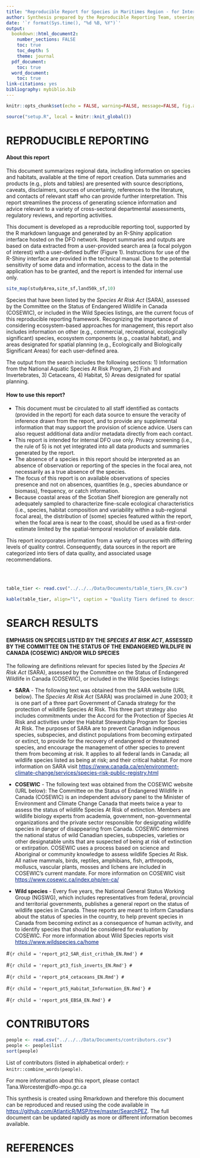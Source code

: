 ```yaml
---
title: "Reproducible Report for Species in Maritimes Region - for Internal DFO use only"
author: Synthesis prepared by the Reproducible Reporting Team, steering committee and advisors.
date: '`r format(Sys.time(), "%d %B, %Y")`'
output:
  bookdown::html_document2:
    number_sections: FALSE
    toc: true
    toc_depth: 5
    theme: journal
  pdf_document:
    toc: true
  word_document:
    toc: true
link-citations: yes
bibliography: mybiblio.bib
---
```

<style>
table {background-color: white !important;color: black !important; width: auto; border-spacing: 20px 20px;}
thead th {padding-right: 20px;}
thead {background-color: white;color: black;font-weight: bold; text-align:left; 
  vertical-align: top; font-size: 12px;}
td{padding-right: 20px}
tbody {vertical-align: top;text-align: left; font-size: 12px}
tbody tr:nth-child(odd) {background: #eee;}
caption {color: black !important;}
a:link {color: #002080;}
a:visited {color: #008040;}
a:hover {color: #006080;}
</style>

```r
knitr::opts_chunk$set(echo = FALSE, warning=FALSE, message=FALSE, fig.align="left")
```

```r
source("setup.R", local = knitr::knit_global())
```

# **REPRODUCIBLE REPORTING**    

#### **About this report**    

This document summarizes regional data, including information on species and habitats, available at the time of report creation. Data summaries and products (e.g., plots and tables) are presented with source descriptions, caveats, disclaimers, sources of uncertainty, references to the literature, and contacts of relevant staff who can provide further interpretation. This report streamlines the process of generating science information and advice relevant to a variety of cross-sectoral departmental assessments, regulatory reviews, and reporting activities.

This document is developed as a reproducible reporting tool, supported by the R markdown language and generated by an R-Shiny application interface hosted on the DFO network. Report summaries and outputs are based on data extracted from a user-provided search area (a focal polygon of interest) with a user-defined buffer (Figure 1). Instructions for use of the R-Shiny interface are provided in the technical manual. Due to the potential sensitivity of some data and information, access to the data in the application has to be granted, and the report is intended for internal use only.  

```r
site_map(studyArea,site_sf,land50k_sf,10)
```
 
Species that have been listed by the <i>Species At Risk Act</i> (SARA), assessed by the Committee on the Status of Endangered Wildlife in Canada (COSEWIC), or included in the Wild Species listings, are the current focus of this reproducible reporting framework. Recognizing the importance of considering ecosystem-based approaches for management, this report also includes information on other (e.g., commercial, recreational, ecologically significant) species, ecosystem components (e.g., coastal habitat), and areas designated for spatial planning (e.g., Ecologically and Biologically Significant Areas) for each user-defined area. 

The output from the search includes the following sections: 
1) Information from the National Aquatic Species At Risk Program,
2) Fish and Invertebrates,
3) Cetaceans,
4) Habitat,
5) Areas designated for spatial planning.

#### **How to use this report?**    

-	This document must be circulated to all staff identified as contacts (provided in the report) for each data source to ensure the veracity of inference drawn from the report, and to provide any supplemental information that may support the provision of science advice. Users can also request additional data and/or metadata directly from each contact. 
-	This report is intended for internal DFO use only. Privacy screening (i.e., the rule of 5) is not yet integrated into all data products and summaries generated by the report.
-	The absence of a species in this report should be interpreted as an absence of observation or reporting of the species in the focal area, not necessarily as a true absence of the species. 
-	The focus of this report is on available observations of species presence and not on absences, quantities (e.g., species abundance or biomass), frequency, or catch information. 
-	Because coastal areas of the Scotian Shelf bioregion are generally not adequately sampled to characterize fine-scale ecological characteristics (i.e., species, habitat composition and variability within a sub-regional focal area), the distribution of (some) species featured within the report, when the focal area is near to the coast, should be used as a first-order estimate limited by the spatial-temporal resolution of available data.

This report incorporates information from a variety of sources with differing levels of quality control. Consequently, data sources in the report are categorized into tiers of data quality, and associated usage recommendations.

<br><br>
```r
table_tier <- read.csv("../../../Data/Documents/table_tiers_EN.csv")
```
```r
kable(table_tier, align="l", caption = "Quality Tiers defined to describe sources of information queried and summarized in this report.", booktabs = T, escape = F, linesep="")
```

# **SEARCH RESULTS**  

#### **EMPHASIS ON SPECIES LISTED BY THE <i>SPECIES AT RISK ACT</i>, ASSESSED BY THE COMMITTEE ON THE STATUS OF THE ENDANGERED WILDLIFE IN CANADA (COSEWIC) AND/OR WILD SPECIES**  

The following are definitions relevant for species listed by the _Species At Risk Act_ (SARA), assessed by the Committee on the Status of Endangered Wildlife in Canada (COSEWIC), or included in the Wild Species listings:

- **SARA** - The following text was obtained from the SARA website (URL below). The <i>Species At Risk Act</i> (SARA) was proclaimed in June 2003; it is one part of a three part Government of Canada strategy for the protection of wildlife Species At Risk. This three part strategy also includes commitments under the Accord for the Protection of Species At Risk and activities under the Habitat Stewardship Program for Species At Risk. The purposes of SARA are to prevent Canadian indigenous species, subspecies, and distinct populations from becoming extirpated or extinct, to provide for the recovery of endangered or threatened species, and encourage the management of other species to prevent them from becoming at risk. It applies to all federal lands in Canada; all wildlife species listed as being at risk; and their critical habitat. For more information on SARA visit <https://www.canada.ca/en/environment-climate-change/services/species-risk-public-registry.html> 

- **COSEWIC** - The following text was obtained from the COSEWIC website (URL below): The Committee on the Status of Endangered Wildlife in Canada (COSEWIC) is an independent advisory panel to the Minister of Environment and Climate Change Canada that meets twice a year to assess the status of wildlife Species At Risk of extinction. Members are wildlife biology experts from academia, government, non-governmental organizations and the private sector responsible for designating wildlife species in danger of disappearing from Canada. COSEWIC determines the national status of wild Canadian species, subspecies, varieties or other designatable units that are suspected of being at risk of extinction or extirpation. COSEWIC uses a process based on science and Aboriginal or community knowledge to assess wildlife Species At Risk. All native mammals, birds, reptiles, amphibians, fish, arthropods, molluscs, vascular plants, mosses and lichens are included in COSEWIC's current mandate. For more information on COSEWIC visit <https://www.cosewic.ca/index.php/en-ca/>

- **Wild species** - Every five years, the National General Status Working Group (NGSWG), which includes representatives from federal, provincial and territorial governments, publishes a general report on the status of wildlife species in Canada. These reports are meant to inform Canadians about the status of species in the country, to help prevent species in Canada from becoming extinct as a consequence of human activity, and to identify species that should be considered for evaluation by COSEWIC. For more information about Wild Species reports visit <https://www.wildspecies.ca/home>

#```{r child = 'report_pt2_SAR_dist_crithab_EN.Rmd'}
#```

#```{r child = 'report_pt3_fish_inverts_EN.Rmd'}
#```

#```{r child = 'report_pt4_cetaceans_EN.Rmd'}
#```

#```{r child = 'report_pt5_Habitat_Information_EN.Rmd'}
#```

#```{r child = 'report_pt6_EBSA_EN.Rmd'}
#```

# **CONTRIBUTORS**
```r
people <- read.csv("../../../Data/Documents/contributors.csv")
people <- people$list
sort(people)
```
List of contributors (listed in alphabetical order): `r knitr::combine_words(people)`. 

For more information about this report, please contact Tana.Worcester@dfo-mpo.gc.ca

This synthesis is created using Rmarkdown and therefore this document can be reproduced and reused using the code  available in <https://github.com/AtlanticR/MSP/tree/master/SearchPEZ>. The full document can be updated rapidly as more or different information becomes available.

# **REFERENCES**

